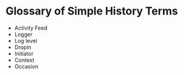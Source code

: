 # Glossary of Simple History Terms

- Activity Feed
- Logger
- Log level
- Dropin
- Initiator
- Context
- Occasion

